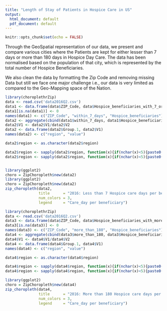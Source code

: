 ---
title: "Length of Stay of Patients in Hospice Care in US"
output:
  html_document: default
  pdf_document: default
---

```{r setup, include=FALSE}
knitr::opts_chunk$set(echo = FALSE)
```

Through the GeoSpatial representation of our data, we present and compare various cities where the Patients are kept for either lesser than 7 days or more than 180 days in Hospice Day Care. 
The data has been normalised based on the population of that city, which is represented by the total number of Hospice Beneficiaries.

We also clean the data by formatting the Zip Code and removing missing Data but still we face one major challenge i.e., our data is very limited as compared to the Geo-Mapping space of the Nation. 



```{r}
library(choroplethrZip)
data <- read.csv('data2016Q2.csv')
data1 <- data.frame(data$ZIP_Code, data$Hospice_beneficiaries_with_7_or_fewer_hospice_care_days,data$Hospice_beneficiaries)
data1[is.na(data1)] <- 0
names(data1) <- c("ZIP_Code", "within_7_days", "Hospice_beneficiaries")
data2 <- aggregate(cbind(data1$within_7_days, data1$Hospice_beneficiaries), by=list(data1$ZIP_Code), FUN=sum)
data2$V1 <- data2$V1/data2$V2
data2 <- data.frame(data2$Group.1, data2$V1)
names(data2) <- c("region", "value")

data2$region <- as.character(data2$region)

data2$region <- sapply(data2$region, function(x){if(nchar(x)<5){paste0(0,x)}else{x}})
data2$region <- sapply(data2$region, function(x){if(nchar(x)<5){paste0(0,x)}else{x}})


library(ggplot2)
choro = ZipChoropleth$new(data2)
library(ggplot2)
choro = ZipChoropleth$new(data2)
zip_choropleth(data2,
               title      = "2016: Less than 7 Hospice care days per beneficiary",
               num_colors = 3,
               legend     = "Care_day per beneficiary")
```

```{r}
library(choroplethrZip)
data <- read.csv('data2016Q2.csv')
data3 <- data.frame(data$ZIP_Code, data$Hospice_beneficiaries_with_more_than_180_hospice_care_days,data$Hospice_beneficiaries)
data3[is.na(data3)] <- 0
names(data3) <- c("ZIP_Code", "more_than_180", "Hospice_beneficiaries")
data4 <- aggregate(cbind(data3$more_than_180, data3$Hospice_beneficiaries), by=list(data3$ZIP_Code), FUN=sum)
data4$V1 <- data4$V1/data4$V2
data4 <- data.frame(data4$Group.1, data4$V1)
names(data4) <- c("region", "value")

data4$region <- as.character(data4$region)

data4$region <- sapply(data4$region, function(x){if(nchar(x)<5){paste0(0,x)}else{x}})
data4$region <- sapply(data4$region, function(x){if(nchar(x)<5){paste0(0,x)}else{x}})

library(ggplot2)
choro = ZipChoropleth$new(data4)
zip_choropleth(data4,
               title      = "2016: More than 180 Hospice care days per beneficiary",
               num_colors = 3,
               legend     = "Care_day per beneficiary")
```